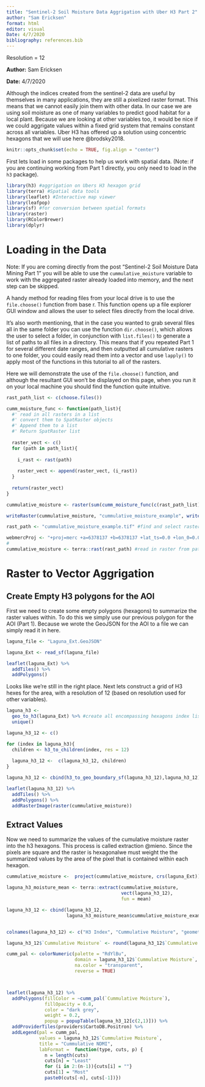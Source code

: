 ```yaml
---
title: "Sentinel-2 Soil Moisture Data Aggrigation with Uber H3 Part 2"
author: "Sam Ericksen"
format: html
editor: visual
Date: 4/7/2020
bibliography: references.bib
---
```


Resolution = 12

**Author:** Sam Ericksen

**Date:** 4/7/2020

Although the indices created from the sentinel-2 data are useful by themselves in many applications, they are still a pixelized raster format. This means that we cannot easily join them with other data. In our case we are using soil moisture as one of many variables to predict good habitat for a local plant. Because we are looking at other variables too, it would be nice if we could aggrigate values within a fixed grid system that remains constant across all variables. Uber H3 has offered up a solution using concentric hexagons that we will use here @brodsky2018.

```r
knitr::opts_chunk$set(echo = TRUE, fig.align = "center")
```

First lets load in some packages to help us work with spatial data. (Note: if you are continuing working from Part 1 directly, you only need to load in the `h3` package).

```r
library(h3) #aggrigation on Ubers H3 hexagon grid
library(terra) #Spatial data tools
library(leaflet) #Interactive map viewer
library(leafpop)
library(sf) #for conversion between spatial formats
library(raster)
library(RColorBrewer)
library(dplyr)
```

# Loading in the Data

Note: If you are coming directly from the post "Sentinel-2 Soil Moisture Data Mining Part 1" you will be able to use the `cummulative_moisture` variable to work with the aggregated raster already loaded into memory, and the next step can be skipped.

A handy method for reading files from your local drive is to use the `file.choose()` function from base r. This function opens up a file explorer GUI window and allows the user to select files directly from the local drive.

It's also worth mentioning, that in the case you wanted to grab several files all in the same folder you can use the function `dir.choose()`, which allows the user to select a folder, in conjunction with `list.files()` to generate a list of paths to all files in a directory. This means that if you repeated Part 1 for several different date ranges, and then outputted all cumulative rasters to one folder, you could easily read them into a vector and use `lapply()` to apply most of the functions in this tutorial to all of the rasters.

Here we will demonstrate the use of the `file.choose()` function, and although the resultant GUI won't be displayed on this page, when you run it on your local machine you should find the function quite intuitive.

```r
rast_path_list <- c(choose.files())

cumm_moisture_func <- function(path_list){
  #' read in all rasters in a list
  #' convert them to SpatRaster objects
  #' Append them to a list
  #' Return SpatRaster list
  
  raster_vect <- c()
  for (path in path_list){
    
    i_rast <- rast(path)
    
    raster_vect <- append(raster_vect, (i_rast))
  }
  
  return(raster_vect)
}

cummulative_moisture <- raster(sum(cumm_moisture_func(c(rast_path_list)), na.rm = TRUE))

writeRaster(cummulative_moisture, "cummulative_moisture_example", writeFormats()[24])
```

```r
rast_path <- "cummulative_moisture_example.tif" #find and select raster, create char vector of path to raster

webmercProj <- "+proj=merc +a=6378137 +b=6378137 +lat_ts=0.0 +lon_0=0.0 +x_0=0.0 +y_0=0 +k=1.0 +units=m +nadgrids=@null +wktext  +no_defs" # crs from previous exercise
# 
cummulative_moisture <- terra::rast(rast_path) #read in raster from path from previous exercise

```

# Raster to Vector Aggrigation

## Create Empty H3 polygons for the AOI

First we need to create some empty polygons (hexagons) to summarize the raster values within. To do this we simply use our previous polygon for the AOI (Part 1). Because we wrote the GeoJSON for the AOI to a file we can simply read it in here.

```r
laguna_file <- "Laguna_Ext.GeoJSON"

laguna_Ext <- read_sf(laguna_file)

leaflet(laguna_Ext) %>% 
  addTiles() %>% 
  addPolygons()
```

Looks like we're still in the right place. Next lets construct a grid of H3 hexes for the area, with a resolution of 12 (based on resolution used for other variables).

```r

laguna_h3 <- 
  geo_to_h3(laguna_Ext) %>% #create all encompassing hexagons index list
  unique()

laguna_h3_12 <- c()

for (index in laguna_h3){
  children <- h3_to_children(index, res = 12)
  
  laguna_h3_12 <-  c(laguna_h3_12, children)
}

laguna_h3_12 <- cbind(h3_to_geo_boundary_sf(laguna_h3_12),laguna_h3_12)[laguna_Ext, ] #retain an attribute of the h3 index

leaflet(laguna_h3_12) %>% 
  addTiles() %>% 
  addPolygons() %>% 
  addRasterImage(raster(cummulative_moisture))
```

## Extract Values

Now we need to summarize the values of the cumulative moisture raster into the h3 hexagons. This process is called extraction @mieno. Since the pixels are square and the raster is hexagonalwe must weight the the summarized values by the area of the pixel that is contained within each hexagon.

```r

cummulative_moisture <-  project(cummulative_moisture, crs(laguna_Ext))

laguna_h3_moisture_mean <- terra::extract(cummulative_moisture, 
                                          vect(laguna_h3_12), 
                                          fun = mean)

laguna_h3_12 <- cbind(laguna_h3_12,
                      laguna_h3_moisture_mean$cummulative_moisture_example)


colnames(laguna_h3_12) <- c("H3 Index", "Cummulative Moisture", "geometry")

laguna_h3_12$`Cummulative Moisture` <- round(laguna_h3_12$`Cummulative Moisture`)

cumm_pal <- colorNumeric(palette = "RdYlBu",
                         domain = laguna_h3_12$`Cummulative Moisture`, 
                         na.color = "transparent", 
                         reverse = TRUE)



leaflet(laguna_h3_12) %>% 
  addPolygons(fillColor = ~cumm_pal(`Cummulative Moisture`), 
              fillOpacity = 0.8, 
              color = "dark grey", 
              weight = 0.2,
              popup = popupTable(laguna_h3_12[c(2,1)])) %>% 
  addProviderTiles(providers$CartoDB.Positron) %>% 
  addLegend(pal = cumm_pal,
            values = laguna_h3_12$`Cummulative Moisture`,
            title = "Cummulative NDMI",
            labFormat =  function(type, cuts, p) {
              n = length(cuts) 	
              cuts[n] = "Least" 	
              for (i in 2:(n-1)){cuts[i] = ""}
              cuts[1] = "Most"	
              paste0(cuts[-n], cuts[-1])})
```
